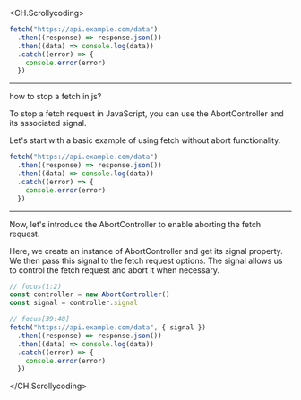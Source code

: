 
<CH.Scrollycoding>

<p />

```jsx index.js
fetch("https://api.example.com/data")
  .then((response) => response.json())
  .then((data) => console.log(data))
  .catch((error) => {
    console.error(error)
  })
```

---

<Question>

how to stop a fetch in js?

</Question>

<Answer>

To stop a fetch request in JavaScript, you can use the AbortController and its associated signal.

Let's start with a basic example of using fetch without abort functionality.

</Answer>

```jsx index.js
fetch("https://api.example.com/data")
  .then((response) => response.json())
  .then((data) => console.log(data))
  .catch((error) => {
    console.error(error)
  })
```

---

<Answer writing>

Now, let's introduce the AbortController to enable aborting the fetch request.

Here, we create an instance of AbortController and get its signal property. We then pass this signal to the fetch request options. The signal allows us to control the fetch request and abort it when necessary.

</Answer>

```js index.js
// focus(1:2)
const controller = new AbortController()
const signal = controller.signal

// focus[39:48]
fetch("https://api.example.com/data", { signal })
  .then((response) => response.json())
  .then((data) => console.log(data))
  .catch((error) => {
    console.error(error)
  })
```

</CH.Scrollycoding>
